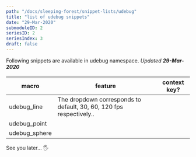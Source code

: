 ```yaml
---
path: "/docs/sleeping-forest/snippet-lists/udebug"
title: "list of udebug snippets"
date: "29-Mar-2020"
submoduleID: 2
seriesID: 2
seriesIndex: 3
draft: false
---
```


Following snippets are available in udebug namespace. *Updated **29-Mar-2020***


#### 

| macro           | feature                      | context key?           |
| --------------- | ---------------------------- | ---------------------- |
| udebug_line | The dropdown corresponds to default, 30, 60, 120 fps respectively..  |  |
| udebug_point |  |  |
| udebug_sphere |  |  |

See you later... 🖐